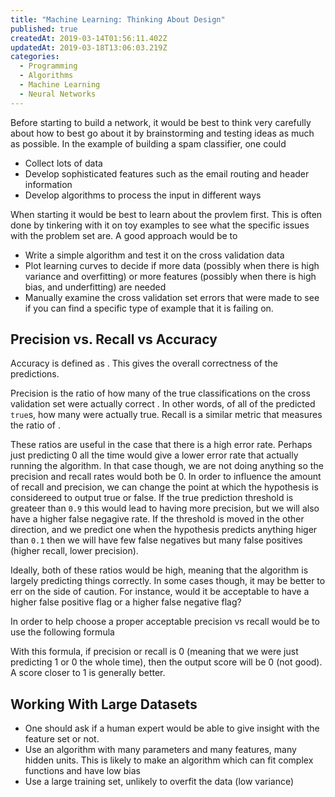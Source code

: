 ```yaml
---
title: "Machine Learning: Thinking About Design"
published: true
createdAt: 2019-03-14T01:56:11.402Z
updatedAt: 2019-03-18T13:06:03.219Z
categories:
  - Programming
  - Algorithms
  - Machine Learning
  - Neural Networks
---
```


Before starting to build a network, it would be best to think very carefully about how to best go about it by
brainstorming and testing ideas as much as possible. In the example of building a spam classifier, one could

- Collect lots of data
- Develop sophisticated features such as the email routing and header information
- Develop algorithms to process the input in different ways

When starting it would be best to learn about the provlem first. This is often done by tinkering with it on toy examples
to see what the specific issues with the problem set are. A good approach would be to

- Write a simple algorithm and test it on the cross validation data
- Plot learning curves to decide if more data (possibly when there is high variance and overfitting) or more features
  (possibly when there is high bias, and underfitting) are needed
- Manually examine the cross validation set errors that were made to see if you can find a specific type of example that
  it is failing on.

## Precision vs. Recall vs Accuracy

Accuracy is defined as <InlineMath math="\frac{\text{True positives + True negatives}}{total examples}"/>. This gives
the overall correctness of the predictions.

Precision is the ratio of how many of the true classifications on the cross validation set were actually
correct <InlineMath math="\frac{\text{True positive}}{\text{True positive} + \text{False positive}}" />.
In other words, of all of the predicted `true`s, how many were actually true. Recall is a similar metric that
measures the ratio of <InlineMath math="\frac{\text{True positives}}{\text{True positives} + \text{False negatives}}"/>.

These ratios are useful in the case that there is a high error rate. Perhaps just predicting 0 all the time would give a
lower error rate that actually running the algorithm. In that case though, we are not doing anything so the precision
and recall rates would both be 0. In order to influence the amount of recall and precision, we can change the point at
which the hypothesis is considereed to output true or false. If the true prediction threshold is greateer than `0.9`
this would lead to having more precision, but we will also have a higher false negagive rate. If the threshold is moved
in the other direction, and we predict one when the hypothesis predicts anything higer than `0.1` then we will have few
false negatives but many false positives (higher recall, lower precision).

Ideally, both of these ratios would be high, meaning that the algorithm is largely predicting things correctly. In some
cases though, it may be better to err on the side of caution. For instance, would it be acceptable to have a higher
false positive flag or a higher false negative flag?

In order to help choose a proper acceptable precision vs recall would be to use the following formula

<BlockMath math="F_1 Score = 2 \frac{PR}{P+R}" />

With this formula, if precision or recall is 0 (meaning that we were just predicting 1 or 0 the whole time), then the
output score will be 0 (not good). A score closer to 1 is generally better.

## Working With Large Datasets

- One should ask if a human expert would be able to give insight with the feature set or not.
- Use an algorithm with many parameters and many features, many hidden units. This is likely to make an algorithm which
  can fit complex functions and have low bias
- Use a large training set, unlikely to overfit the data (low variance)
